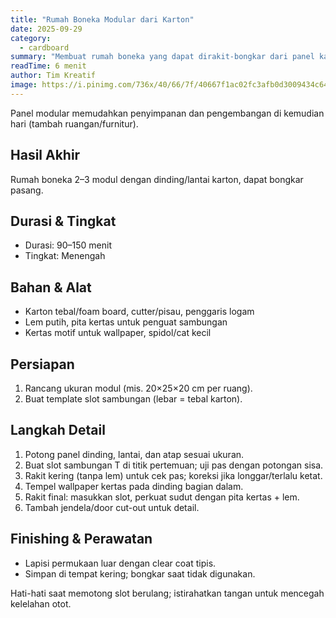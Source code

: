 ```yaml
---
title: "Rumah Boneka Modular dari Karton"
date: 2025-09-29
category:
  - cardboard
summary: "Membuat rumah boneka yang dapat dirakit-bongkar dari panel karton."
readTime: 6 menit
author: Tim Kreatif
image: https://i.pinimg.com/736x/40/66/7f/40667f1ac02fc3afb0d3009434c64c25.jpg
---
```


Panel modular memudahkan penyimpanan dan pengembangan di kemudian hari (tambah ruangan/furnitur).

## Hasil Akhir

Rumah boneka 2–3 modul dengan dinding/lantai karton, dapat bongkar pasang.

## Durasi & Tingkat

- Durasi: 90–150 menit
- Tingkat: Menengah

## Bahan & Alat

- Karton tebal/foam board, cutter/pisau, penggaris logam
- Lem putih, pita kertas untuk penguat sambungan
- Kertas motif untuk wallpaper, spidol/cat kecil

## Persiapan

1. Rancang ukuran modul (mis. 20×25×20 cm per ruang).
2. Buat template slot sambungan (lebar = tebal karton).

## Langkah Detail

1. Potong panel dinding, lantai, dan atap sesuai ukuran.
2. Buat slot sambungan T di titik pertemuan; uji pas dengan potongan sisa.
3. Rakit kering (tanpa lem) untuk cek pas; koreksi jika longgar/terlalu ketat.
4. Tempel wallpaper kertas pada dinding bagian dalam.
5. Rakit final: masukkan slot, perkuat sudut dengan pita kertas + lem.
6. Tambah jendela/door cut-out untuk detail.

## Finishing & Perawatan

- Lapisi permukaan luar dengan clear coat tipis.
- Simpan di tempat kering; bongkar saat tidak digunakan.

<TipBox title="Keamanan">
  Hati-hati saat memotong slot berulang; istirahatkan tangan untuk mencegah
  kelelahan otot.
</TipBox>
